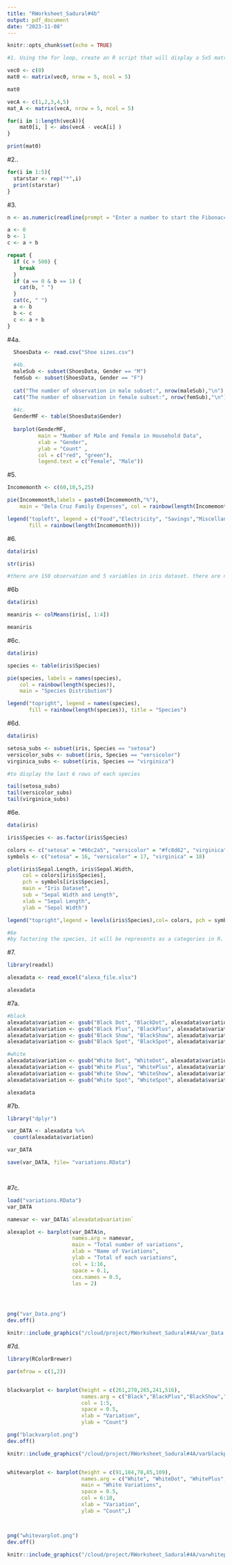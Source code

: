 ```yaml
---
title: "RWorksheet_Sadural#4b"
output: pdf_document
date: "2023-11-08"
---
```


```r
knitr::opts_chunk$set(echo = TRUE)
```

```r

#1. Using the for loop, create an R script that will display a 5x5 matrix as shown in Figure 1. It must contain vectorA = [1,2,3,4,5] and a 5 x 5 zero matrix.

vec0 <- c(0)
mat0 <- matrix(vec0, nrow = 5, ncol = 5)

mat0

vecA <- c(1,2,3,4,5)
mat_A <- matrix(vecA, nrow = 5, ncol = 5)

for(i in 1:length(vecA)){
    mat0[i, ] <- abs(vecA - vecA[i] )
}

print(mat0)
```
#2..
```r
for(i in 1:5){
  starstar <- rep("*",i)
  print(starstar)
}
```
#3.
```r
n <- as.numeric(readline(prompt = "Enter a number to start the Fibonacci sequence: "))

a <- 0
b <- 1
c <- a + b

repeat {
  if (c > 500) { 
    break
  }
  if (a == 0 & b == 1) {
    cat(b, " ")
  }
  cat(c, " ")
  a <- b
  b <- c
  c <- a + b
}
```
#4a.
```r
  ShoesData <- read.csv("Shoe sizes.csv")
  
  #4b.
  maleSub <- subset(ShoesData, Gender == "M")
  femSub <- subset(ShoesData, Gender == "F")
  
  cat("The number of observation in male subset:", nrow(maleSub),"\n")
  cat("The number of observation in female subset:", nrow(femSub),"\n")
  
  #4c.
  GenderMF <- table(ShoesData$Gender)
  
  barplot(GenderMF,
          main = "Number of Male and Female in Household Data",
          xlab = "Gender",
          ylab = "Count" ,
          col = c("red", "green"),
          legend.text = c("Female", "Male"))
```

#5.
```r
Incomemonth <- c(60,10,5,25)

pie(Incomemonth,labels = paste0(Incomemonth,"%"),
    main = "Dela Cruz Family Expenses", col = rainbow(length(Incomemonth)))

legend("topleft", legend = c("Food","Electricity", "Savings","Miscellaneous"),
       fill = rainbow(length(Incomemonth)))
```



#6.
```r
data(iris)

str(iris)

#there are 150 observation and 5 variables in iris dataset. there are numeric measurements in sepal.width, sepal.length, petal.width, and petal.length as well as the factor variable for the species
```
#6b
```r
data(iris)

meaniris <- colMeans(iris[, 1:4])

meaniris

```
#6c.
```r
data(iris)

species <- table(iris$Species)

pie(species, labels = names(species),
    col = rainbow(length(species)),
    main = "Species Distribution")

legend("topright", legend = names(species),
       fill = rainbow(length(species)), title = "Species")

```
#6d.
```r
data(iris)

setosa_subs <- subset(iris, Species == "setosa")
versicolor_subs <- subset(iris, Species == "versicolor")
virginica_subs <- subset(iris, Species == "virginica")

#to display the last 6 rows of each species

tail(setosa_subs)
tail(versicolor_subs)
tail(virginica_subs)
```
#6e.
```r
data(iris)

iris$Species <- as.factor(iris$Species)

colors <- c("setosa" = "#66c2a5", "versicolor" = "#fc8d62", "virginica" = "#8da0cb")
symbols <- c("setosa" = 16, "versicolor" = 17, "virginica" = 18)

plot(iris$Sepal.Length, iris$Sepal.Width, 
     col = colors[iris$Species], 
     pch = symbols[iris$Species],
     main = "Iris Dataset",
     sub = "Sepal Width and Length",
     xlab = "Sepal Length",
     ylab = "Sepal Width")

legend("topright",legend = levels(iris$Species),col= colors, pch = symbols, title = "Species") 

#6e
#by factoring the species, it will be represents as a categories in R. 
```

#7.
```r
library(readxl)

alexadata <- read_excel("alexa_file.xlsx")

alexadata

```
#7a.
```r
#black
alexadata$variation <- gsub("Black Dot", "BlackDot", alexadata$variation)
alexadata$variation <- gsub("Black Plus", "BlackPlus", alexadata$variation)
alexadata$variation <- gsub("Black Show", "BlackShow", alexadata$variation)
alexadata$variation <- gsub("Black Spot", "BlackSpot", alexadata$variation)

#white
alexadata$variation <- gsub("White Dot", "WhiteDot", alexadata$variation)
alexadata$variation <- gsub("White Plus", "WhitePlus", alexadata$variation)
alexadata$variation <- gsub("White Show", "WhiteShow", alexadata$variation)
alexadata$variation <- gsub("White Spot", "WhiteSpot", alexadata$variation)

alexadata

```
#7b.
```r
library("dplyr")

var_DATA <- alexadata %>%
  count(alexadata$variation)

var_DATA

save(var_DATA, file= "variations.RData")




```


#7c.
```r

load("variations.RData")
var_DATA

namevar <- var_DATA$`alexadata$variation`

alexaplot <- barplot(var_DATA$n,
                     names.arg = namevar,
                     main = "Total number of variations",
                     xlab = "Name of Variations",
                     ylab = "Total of each variations",
                     col = 1:16,
                     space = 0.1,
                     cex.names = 0.5,
                     las = 2)




png("var_Data.png")
dev.off()

knitr::include_graphics("/cloud/project/RWorksheet_Sadural#4A/var_Data.png")
```
#7d.
```r
library(RColorBrewer)

par(mfrow = c(1,2))


blackvarplot <- barplot(height = c(261,270,265,241,516), 
                        names.arg = c("Black","BlackPlus","BlackShow","BlackSpot","BlackDot"), main = "Black Variations",
                        col = 1:5,
                        space = 0.5,
                        xlab = "Variation",
                        ylab = "Count")

png("blackvarplot.png")
dev.off()

knitr::include_graphics("/cloud/project/RWorksheet_Sadural#4A/varblackplot.png")


whitevarplot <- barplot(height = c(91,184,78,85,109), 
                        names.arg = c("White", "WhiteDot", "WhitePlus", "WhiteShow", "WhiteSpot"),
                        main = "White Variations",
                        space = 0.5,
                        col = 6:10,
                        xlab = "Variation",
                        ylab = "Count",)



png("whitevarplot.png")
dev.off()

knitr::include_graphics("/cloud/project/RWorksheet_Sadural#4A/varwhiteplot.png")

```










```

























```
